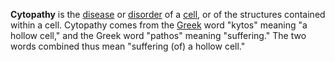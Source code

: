 '''Cytopathy''' is the [[disease]] or [[disorder]] of a [[cell]], or of the structures contained within a cell. Cytopathy comes from the [[Greek]] word "kytos" meaning "a hollow cell," and the Greek word "pathos" meaning "suffering." The two words combined thus mean "suffering (of) a hollow cell."